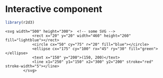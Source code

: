 # Interactive component

```r
library(r2d3)
```

```d3
<svg width="500" height="300">  <!-- some SVG -->
			<rect x="20" y="20" width="460" height="260" fill="lightblue"></rect>
			<circle cx="50" cy="75" r="20" fill="blue"></circle>
			<ellipse cx="175" cy="100" rx="45" ry="30" fill="green"></ellipse>
			<text x="150" y="200">(150, 200)</text>
			<line x1="250" y1="150" x2="300" y2="200" stroke="red" stroke-width="5"></line>
		</svg>
```
